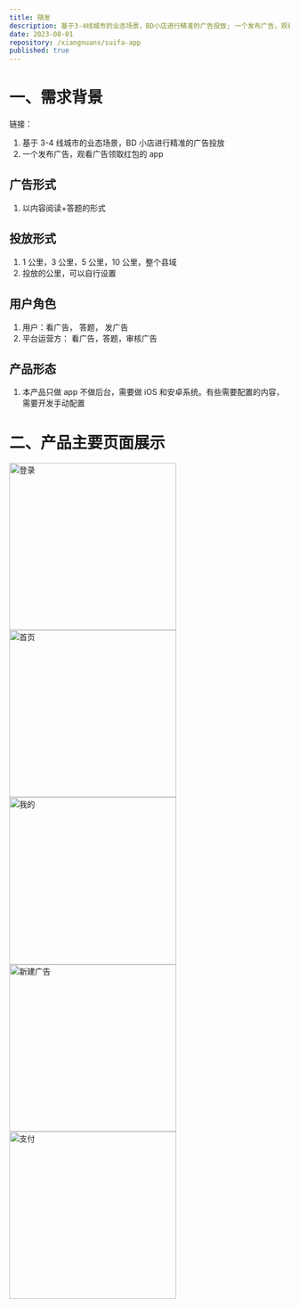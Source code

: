 ```yaml
---
title: 随发
description: 基于3-4线城市的业态场景，BD小店进行精准的广告投放; 一个发布广告，观看广告领取红包的app
date: 2023-08-01
repository: /xiangnuans/suifa-app
published: true
---
```


# 一、需求背景

链接：

1. 基于 3-4 线城市的业态场景，BD 小店进行精准的广告投放
2. 一个发布广告，观看广告领取红包的 app

## 广告形式

1. 以内容阅读+答题的形式

## 投放形式

1. 1 公里，3 公里，5 公里，10 公里，整个县域
2. 投放的公里，可以自行设置

## 用户角色

1. 用户：看广告， 答题， 发广告
2. 平台运营方： 看广告，答题，审核广告

## 产品形态

1. 本产品只做 app 不做后台，需要做 iOS 和安卓系统。有些需要配置的内容，需要开发手动配置

# 二、产品主要页面展示

<div style={{ display: "flex", flexDirection: "row" }}>
  <img src="./suifa/login.png" alt="登录" width="300" />
  <img src="./suifa/home.png" alt="首页" width="300" />
</div>
<div style={{ display: "flex", flexDirection: "row" }}>
  <img src="./suifa/mine.png" alt="我的" width="300" />
  <img src="./suifa/pay.png" alt="新建广告" width="300" />
</div>
<div style={{ display: "flex", flexDirection: "row" }}>
  <img src="./suifa/alipay.png" alt="支付" width="300" />
</div>
